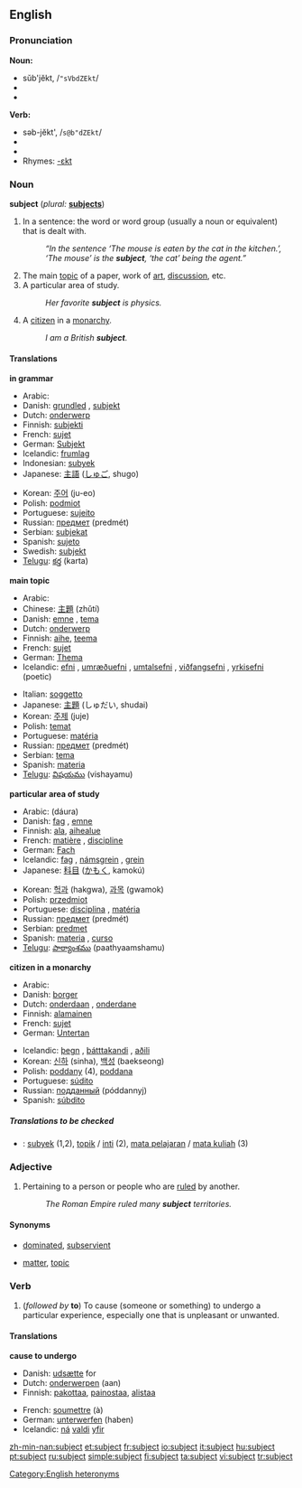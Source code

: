 ==English==

{{rank|dark|ye|common|439|subject|can't|ready|ought}}

===Pronunciation===
'''Noun:'''
*sŭb'jĕkt, /<tt>"sVbdZEkt</tt>/
* {{IPA|/sʌbdʒɛkt/}}
*{{audio|en-us-subject-noun.ogg|Audio (US)}}

'''Verb:'''
*səb-jĕkt', /<tt>s@b"dZEkt</tt>/
* {{IPA|/səbˈdʒɛkt/}}
*{{audio|en-us-subject-verb.ogg|Audio (US)}}
* Rhymes: [[Rhymes:English:-ɛkt|-ɛkt]]

===Noun===
'''subject''' (''plural:'' '''[[subjects]]''')

# {{grammar}} In a sentence: the word or word group (usually a noun or equivalent) that is dealt with.
#: ''“In the sentence ‘The mouse is eaten by the cat in the kitchen.’, ‘The mouse’ is the '''subject''', ‘the cat’ being the agent.”''
# The main [[topic]] of a paper, work of [[art]], [[discussion]], etc.
# A particular area of study.
#:''Her favorite '''subject''' is physics.''
# A [[citizen]] in a [[monarchy]].
#:''I am a British '''subject'''.''

====Translations====

'''in grammar'''
{{top}}
*Arabic: {{ARchar|[[فاعل]]}} {{Unicode|(fá:ʕil)}} {{m}}
*Danish: [[grundled]] {{n}}, [[subjekt]] {{n}}
*Dutch: [[onderwerp]] {{n}}
*Finnish: [[subjekti]]
*French: [[sujet]] {{m}}
*German: [[Subjekt]] {{n}}
*Icelandic: [[frumlag]] {{n}}
*Indonesian: [[subyek]]
*Japanese: [[主語]] ([[しゅご]], shugo)
{{mid}}
*Korean: [[주어]] (ju-eo)
*Polish: [[podmiot]] {{m}}
*Portuguese: [[sujeito]] {{m}}
*Russian: [[предмет]] (predmét) {{m}}
*Serbian: [[subjekat]] {{m}} 
*Spanish: [[sujeto]] {{m}}
*Swedish: [[subjekt]]
*[[Telugu]]: [[కర్త]] (karta)
{{bottom}}

'''main topic'''
{{top}}
*Arabic: {{ARchar|[[موضوع]]}} {{Unicode|(mauɖú:ʕ)}} {{m}}
*Chinese: [[主題]] (zhǔtí)
*Danish: [[emne]] {{n}}, [[tema]] {{n}}
*Dutch: [[onderwerp]]
*Finnish: [[aihe]], [[teema]]
*French: [[sujet]] {{m}}
*German: [[Thema]] {{n}}
*Icelandic: [[efni]] {{n}}, [[umræðuefni]] {{n}}, [[umtalsefni]] {{n}}, [[viðfangsefni]] {{n}}, [[yrkisefni]] (poetic) {{n}}
{{mid}}
*Italian: [[soggetto]] {{m}}
*Japanese: [[主題]] (しゅだい, shudai)
*Korean: [[주제]] (juje)
*Polish: [[temat]] {{m}}
*Portuguese: [[matéria]] {{f}}
*Russian: [[предмет]] (predmét) {{m}}
*Serbian: [[tema]] {{f}}
*Spanish: [[materia]] {{f}}
*[[Telugu]]: [[విషయము]] (vishayamu)
{{bottom}}

'''particular area of study'''
{{top}}
*Arabic: {{ARchar|[[دورة]]}} (dáura) {{f}}
*Danish: [[fag]] {{n}}, [[emne]] {{n}}
*Finnish: [[ala]], [[aihealue]]
*French: [[matière]] {{f}}, [[discipline]] {{f}}
*German: [[Fach]] {{n}}
*Icelandic: [[fag]] {{n}}, [[námsgrein]] {{f}}, [[grein]] {{f}}
*Japanese: [[科目]] ([[かもく]], kamokú)
{{mid}}
*Korean: [[헉과]] (hakgwa), [[과목]] (gwamok)
*Polish: [[przedmiot]] {{m}}
*Portuguese: [[disciplina]] {{f}}, [[matéria]] {{f}}
*Russian: [[предмет]] (predmét) {{m}}
*Serbian: [[predmet]] {{m}}
*Spanish: [[materia]] {{f}}, [[curso]] {{m}}
*[[Telugu]]: [[పాఠ్యాంశము]] (paathyaamshamu)
{{bottom}}

'''citizen in a monarchy'''
{{top}}
*Arabic: {{ARchar|[[رعية]]}} {{Unicode|(raʕíyya)}}
*Danish: [[borger]] {{c}}
*Dutch: [[onderdaan]] {{m}}, [[onderdane]] {{f}}
*Finnish: [[alamainen]]
*French: [[sujet]] {{m}}
*German: [[Untertan]] {{m}}
{{mid}}
*Icelandic: [[þegn]] {{k}}, [[þátttakandi]] {{k}}, [[aðili]] {{k}}
*Korean: [[신하]] (sinha), [[백성]] (baekseong)
*Polish: [[poddany]] {{m}} (4), [[poddana]] {{f}}
*Portuguese: [[súdito]] {{m}}
*Russian: [[подданный]] (póddannyj) {{m}}
*Spanish: [[súbdito]] {{m}}
{{bottom}}

=====Translations to be checked=====
<!--Remove this section once all of the translations below have been moved into the tables above.-->
{{checktrans}}

*{{ttbc|Indonesian}}: [[subyek]] (1,2), [[topik]] / [[inti]] (2), [[mata pelajaran]] / [[mata kuliah]] (3)

===Adjective===
{{en-adj|-}}

# Pertaining to a person or people who are [[rule]]d by another.
#:''The Roman Empire ruled many '''subject''' territories.''

====Synonyms====
*{{italbrac-colon|politics}} [[dominated]], [[subservient]]
*{{italbrac-colon|discussion}} [[matter]], [[topic]]

===Verb===
{{en-verb}}

#(''followed by'' '''to''') To cause (someone or something) to undergo a particular experience, especially one that is unpleasant or unwanted.

====Translations====

'''cause to undergo'''
{{top}}
*Danish: [[udsætte]] for
*Dutch: [[onderwerpen]] (aan)
*Finnish: [[pakottaa]], [[painostaa]], [[alistaa]]
{{mid}}
*French: [[soumettre]] (à)
*German: [[unterwerfen]] (haben)
*Icelandic: [[ná]] [[valdi]] [[yfir]]
{{bottom}}

[[Category:English heteronyms]]

[[zh-min-nan:subject]]
[[et:subject]]
[[fr:subject]]
[[io:subject]]
[[it:subject]]
[[hu:subject]]
[[pt:subject]]
[[ru:subject]]
[[simple:subject]]
[[fi:subject]]
[[ta:subject]]
[[vi:subject]]
[[tr:subject]]